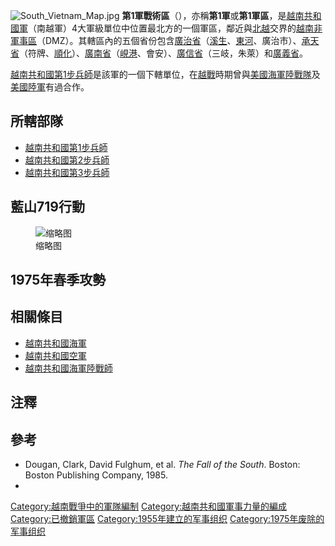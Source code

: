 {{Infobox military unit
| unit_name = 第1軍
| image =File:Flag of the ARVN I Corps.svg
| caption =軍旗
| dates = 1955年－1975年
| country = {{Flag|South Vietnam}}
| allegiance =
| branch = {{flagicon image|Flag of the Republic of Vietnam Military Forces.svg}} [[越南共和國軍|越南共和國軍]]
| type = [[軍_(軍隊)|軍]]、戰術區
| role = 
| size = 
| command_structure =
| garrison =[[廣治省|廣治省]]<br>[[承天省|承天省]]<br>[[廣南省|廣南省]]<br>[[廣信省|廣信省]]<br>[[廣義省|廣義省]]
| garrison_label =
| nickname =
| patron =
| motto =𤅶海興兵，滅共先鋒
| colors =
| colors_label =
| march =
| mascot =
| equipment =
| equipment_label =
| battles =[[越南戰爭|越南戰爭]]
*[[藍山719行動|藍山719行動]]
*[[復活節攻勢|復活節攻勢]]
*[[1975年春季攻勢|1975年春季攻勢]]
| anniversaries =
| decorations =
| battle_honours =
| battle_honours_label =
| disbanded =
| flying_hours =
| website =
<!-- Commanders -->
| commander1 =
| commander1_label =
| commander2 =
| commander2_label =
| commander3 =
| commander3_label =
| commander4 =
| commander4_label =
| notable_commanders =[[陳文敦|陳文敦]]<br>[[黎文嚴|黎文嚴]]<br>[[杜高智|杜高智]]<br>[[阮慶|阮慶]]<br>[[阮正詩|阮正詩]]<br>[[尊室訂_(中將)|尊室訂]]<br>[[黃春覽|黃春覽]]<br>[[吳光長|吳光長]]
<!-- Insignia -->
| identification_symbol =
| identification_symbol_label = Distinctive unit insignia
| identification_symbol_2 = 
| identification_symbol_2_label = 
}}
[[File:South_Vietnam_Map.jpg|thumb]]
'''第1軍戰術區'''（{{vie|v=Vùng 1 Chiến thuật}}），亦稱'''第1軍'''或'''第1軍區'''，是[[越南共和國軍|越南共和國軍]]（南越軍）4大軍級單位中位置最北方的一個軍區，鄰近與[[北越|北越]]交界的[[越南非軍事區|越南非軍事區]]（DMZ）。其轄區內的五個省份包含[[廣治省|廣治省]]（[[溪生|溪生]]、[[東河市|東河]]、廣治市）、[[承天省|承天省]]（符牌、[[順化|順化]]）、[[廣南省|廣南省]]（[[峴港|峴港]]、會安）、[[廣信省|廣信省]]（三岐，朱萊）和[[廣義省|廣義省]]。

[[越南共和國第1步兵師|越南共和國第1步兵師]]是該軍的一個下轄單位，在[[越戰|越戰]]時期曾與[[美國海軍陸戰隊|美國海軍陸戰隊]]{{Link-en|美國第3海軍陸戰遠征軍|III Marine Expeditionary Force|第3遠征軍}}及[[美國陸軍|美國陸軍]]{{Link-en|美國第24軍|XXIV Corps (United States)|第24軍}}有過合作。

==所轄部隊==
* [[越南共和國第1步兵師|越南共和國第1步兵師]]
* [[越南共和國第2步兵師|越南共和國第2步兵師]]
* [[越南共和國第3步兵師|越南共和國第3步兵師]]

==藍山719行動==
[[File:Headquarters_of_South_Vietnamese_I_Corps_Trại_Nguyễn_Tri_Phương.jpg|缩略图]]

==1975年春季攻勢==

==相關條目==
*[[越南共和國海軍|越南共和國海軍]]
*[[越南共和國空軍|越南共和國空軍]]
*[[越南共和國海軍陸戰師|越南共和國海軍陸戰師]]

==注釋==
{{reflist}}

== 參考 ==
*Dougan, Clark, David Fulghum, et al. ''The Fall of the South''. Boston: Boston Publishing Company, 1985.
*{{cite book|title=Encyclopedia of the Vietnam War| first= Spencer C. |last=Tucker |year=2000 |publisher=[[ABC-CLIO|ABC-CLIO]]| isbn=1-57607-040-9 |location=Santa Barbara, California |pages=526–533}}

{{越南共和國軍}}

[[Category:越南戰爭中的軍隊編制|Category:越南戰爭中的軍隊編制]]
[[Category:越南共和國軍事力量的編成|Category:越南共和國軍事力量的編成]]
[[Category:已撤銷軍區|Category:已撤銷軍區]]
[[Category:1955年建立的军事组织|Category:1955年建立的军事组织]]
[[Category:1975年废除的军事组织|Category:1975年废除的军事组织]]